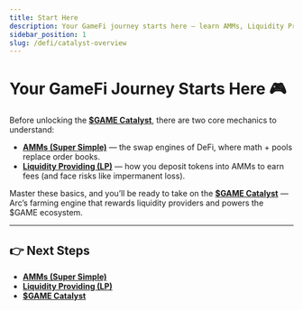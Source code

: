 ```yaml
---
title: Start Here
description: Your GameFi journey starts here — learn AMMs, Liquidity Providing, and then begin with the $GAME Catalyst.
sidebar_position: 1
slug: /defi/catalyst-overview
---
```


# Your GameFi Journey Starts Here 🎮

Before unlocking the **[$GAME Catalyst](/docs/investors/farming/yield-farming-game.mdx)**, there are two core mechanics to understand:  

- **[AMMs (Super Simple)](/defi/amms)** — the swap engines of DeFi, where math + pools replace order books.  
- **[Liquidity Providing (LP)](/defi/liquidity-providing)** — how you deposit tokens into AMMs to earn fees (and face risks like impermanent loss).  

Master these basics, and you’ll be ready to take on the **[$GAME Catalyst](/docs/investors/farming/yield-farming-game.mdx)** — Arc’s farming engine that rewards liquidity providers and powers the $GAME ecosystem.  

---

## 👉 Next Steps

- **[AMMs (Super Simple)](/defi/amms)**  
- **[Liquidity Providing (LP)](/defi/liquidity-providing)**  
- **[$GAME Catalyst](/docs/investors/farming/yield-farming-game.mdx)**
